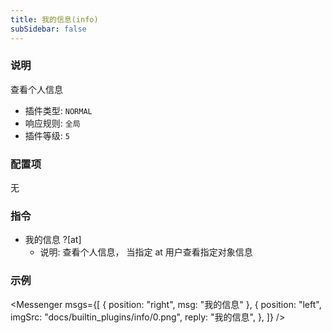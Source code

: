 ```yaml
---
title: 我的信息(info)
subSidebar: false
---
```



### 说明

查看个人信息

- 插件类型: `NORMAL`
- 响应规则: `全局`
- 插件等级: `5`

### 配置项

无

### 指令

- 我的信息 ?[at]
  - 说明: 查看个人信息， 当指定 at 用户查看指定对象信息

### 示例

<Messenger
  msgs={[
    { position: "right", msg: "我的信息" },
    {
      position: "left",
      imgSrc: "docs/builtin_plugins/info/0.png",
      reply: "我的信息",
    },
  ]}
/>
